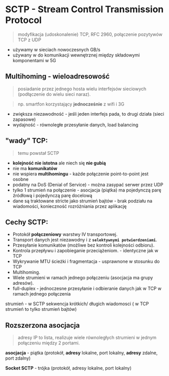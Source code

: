 
# SCTP - Stream Control Transmission Protocol

> modyfikacja (udoskonalenie) TCP, RFC 2960, połączenie pozytywów TCP z UDP

- używamy w sieciach nowoczesnych GB/s
- używany w do komunikacji wewnętrznej między składowymi komponentami w 5G

## Multihoming - wieloadresowość

> posiadanie przez jednego hosta wielu interfejsów sieciowych (podłączenie
> do wielu sieci naraz).

> np. smartfon korzystający **jednocześnie** z wifi i 3G

- zwiększa niezawodność - jeśli jeden interfejs pada, to drugi działa (sieci zapasowe)
- wydajność - równoległe przesyłanie danych, load balancing

## "wady" TCP:

> temu powstał SCTP

- **kolejność nie istotna** ale niech się **nie gubią**
- nie ma **komunikatów**
- nie wspiera **multihomingu** - każde połączenie point-to-point jest osobne
- podatny na DoS (Denial of Service) - można zasypać serwer przez UDP
- tylko 1 strumień na połączenie - asocjacja (piątka) ma pojedynczą parę źródłową i pojedynczą parę docelową
- dane są traktowane stricte jako strumień bajtów - brak podziału na wiadomości, konieczność rozróżniania przez aplikację

## Cechy SCTP:

- Protokół **połączeniowy** warstwy IV transportowej.
- Transport danych jest niezawodny i z **`selektywnymi potwierdzeniami`**.
- Przesyłanie komunikatów (możliwe bez kontroli kolejności odbioru).
- Kontrola przepływu i zapobieganie przeciążeniom. - identyczne jak w TCP
- Wykrywanie MTU ścieżki i fragmentacja - usprawnone w stosunku do TCP
- Multihoming.
- Wiele strumieni w ramach jednego połączeniu (asocjacja ma grupy adresów).
- full-duplex - jednoczesne przesyłanie i odbieranie danych jak w TCP w ramach jednego połączenia

<Callout>

strumień - w SCTP sekwencja krótkich/ długich wiadomosci ( w TCP strumień to tylko strumień bajtów)

</Callout>

## Rozszerzona asocjacja

> adresy IP to lista, realizuje wiele równoległych strumieni w jednym połączeniu między 2 portami.

**asocjacja** - piątka (protokół, **adresy** lokalne, port lokalny, **adresy** zdalne, port zdalny)

**Socket SCTP** - trójka (protokół, adresy lokalne, port lokalny)
